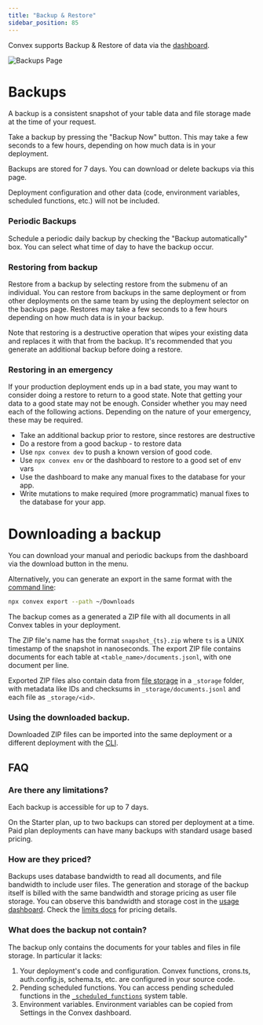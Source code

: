 ```yaml
---
title: "Backup & Restore"
sidebar_position: 85
---
```


Convex supports Backup & Restore of data via the
[dashboard](https://dashboard.convex.dev/deployment/settings/backups).

![Backups Page](/screenshots/backups.png)

# Backups

A backup is a consistent snapshot of your table data and file storage made at
the time of your request.

Take a backup by pressing the "Backup Now" button. This may take a few seconds
to a few hours, depending on how much data is in your deployment.

Backups are stored for 7 days. You can download or delete backups via this page.

Deployment configuration and other data (code, environment variables, scheduled
functions, etc.) will not be included.

### Periodic Backups

Schedule a periodic daily backup by checking the "Backup automatically" box. You
can select what time of day to have the backup occur.

<ProFeatureUpsell feature="Periodic backups" verb="require" />

### Restoring from backup

Restore from a backup by selecting restore from the submenu of an individual.
You can restore from backups in the same deployment or from other deployments on
the same team by using the deployment selector on the backups page. Restores may
take a few seconds to a few hours depending on how much data is in your backup.

Note that restoring is a destructive operation that wipes your existing data and
replaces it with that from the backup. It's recommended that you generate an
additional backup before doing a restore.

### Restoring in an emergency

If your production deployment ends up in a bad state, you may want to consider
doing a restore to return to a good state. Note that getting your data to a good
state may not be enough. Consider whether you may need each of the following
actions. Depending on the nature of your emergency, these may be required.

- Take an additional backup prior to restore, since restores are destructive
- Do a restore from a good backup - to restore data
- Use `npx convex dev` to push a known version of good code.
- Use `npx convex env` or the dashboard to restore to a good set of env vars
- Use the dashboard to make any manual fixes to the database for your app.
- Write mutations to make required (more programmatic) manual fixes to the
  database for your app.

# Downloading a backup

You can download your manual and periodic backups from the dashboard via the
download button in the menu.

Alternatively, you can generate an export in the same format with the
[command line](/docs/cli.md#export-data-to-a-file):

```sh
npx convex export --path ~/Downloads
```

The backup comes as a generated a ZIP file with all documents in all Convex
tables in your deployment.

The ZIP file's name has the format `snapshot_{ts}.zip` where `ts` is a UNIX
timestamp of the snapshot in nanoseconds. The export ZIP file contains documents
for each table at `<table_name>/documents.jsonl`, with one document per line.

Exported ZIP files also contain data from [file storage](/file-storage) in a
`_storage` folder, with metadata like IDs and checksums in
`_storage/documents.jsonl` and each file as `_storage/<id>`.

### Using the downloaded backup.

Downloaded ZIP files can be imported into the same deployment or a different
deployment with the
[CLI](/docs/database/import-export/import.mdx#import-data-from-a-snapshot-zip-file).

## FAQ

### Are there any limitations?

Each backup is accessible for up to 7 days.

On the Starter plan, up to two backups can stored per deployment at a time. Paid
plan deployments can have many backups with standard usage based pricing.

### How are they priced?

Backups uses database bandwidth to read all documents, and file bandwidth to
include user files. The generation and storage of the backup itself is billed
with the same bandwidth and storage pricing as user file storage. You can
observe this bandwidth and storage cost in the
[usage dashboard](https://dashboard.convex.dev/team/settings/usage). Check the
[limits docs](/production/state/limits#database) for pricing details.

### What does the backup not contain?

The backup only contains the documents for your tables and files in file
storage. In particular it lacks:

1. Your deployment's code and configuration. Convex functions, crons.ts,
   auth.config.js, schema.ts, etc. are configured in your source code.
2. Pending scheduled functions. You can access pending scheduled functions in
   the [`_scheduled_functions`](/docs/database/advanced/system-tables.mdx)
   system table.
3. Environment variables. Environment variables can be copied from Settings in
   the Convex dashboard.
